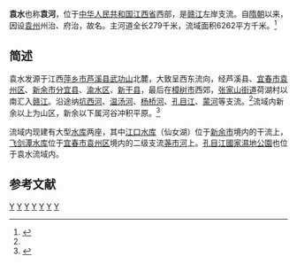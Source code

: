 {{Infobox River
  | river_name      = 袁水
  | image_name      = XinYu007.JPG
  | image_size      = 250px
  | caption         = 袁水[[新钢集团|新余钢铁公司]]附近河段
  | origin          = [[江西省|江西省]][[芦溪县|芦溪县]][[新泉乡|新泉乡]][[武功山|武功山]]北麓
  | mouth           = 江西省[[樟树市|樟树市]][[张家山街道|张家山街道]]荷湖村[[赣江|赣江]]
  | basin_countries = 
  | length          = 279 km
  | elevation       = 
  | mouth_elevation = 
  | discharge       = 
  | watershed       = 6262 km<sup>2</sup>
}}
'''袁水'''也称'''袁河'''，位于[[中华人民共和国|中华人民共和国]][[江西省|江西省]]西部，是[[赣江|赣江]]左岸支流。自[[隋朝|隋朝]]以来，因设[[袁州_(古代)|袁州]]州治、府治，故名。主河道全长279千米，流域面积6262平方千米。<ref name="中国河湖大典">{{cite book zh |author=《[[中国河湖大典|中国河湖大典]]》编纂委员会 |title=《中国河湖大典·长江卷》 （下）|format=M|edition=1 |location=北京 |publisher=中国水利水电出版社 |date=2010年1月 |pages=753页 |id= ISBN 978-7-5084-6512-8}}</ref>
==简述==
袁水发源于江西[[萍乡市|萍乡市]][[芦溪县|芦溪县]][[武功山|武功山]]北麓，大致呈西东流向，经芦溪县、[[宜春市|宜春市]][[袁州区|袁州区]]、[[新余市|新余市]][[分宜县|分宜县]]、[[渝水区|渝水区]]、[[新干县|新干县]]，最后在[[樟树市|樟树市]]西郊，[[张家山街道|张家山街道]]荷湖村以南汇入[[赣江|赣江]]。沿途纳[[坑西河|坑西河]]、[[温汤河|温汤河]]、[[杨桥河|杨桥河]]、[[孔目江|孔目江]]、[[蒙河_(袁水)|蒙河]]等支流。<ref name="中国河湖大典"/>流域内新余以上为山区，新余以下属河谷冲积平原。<ref>{{cite journal |title=袁河水运的兴衰 |author=陈吉辉 |journal=水运工程 |year=1989 |volume= |issue=3 |pages= |url=http://www.cnki.com.cn/Article/CJFDTOTAL-SYGC198903005.htm |access-date=2010-09-22 |archive-date=2015-02-15 |archive-url=https://web.archive.org/web/20150215150839/http://www.cnki.com.cn/Article/CJFDTOTAL-SYGC198903005.htm |dead-url=no }}</ref>

流域内现建有大型[[水库|水库]]两座，其中[[仙女湖_(新余市)|江口水库]]（仙女湖）位于[[新余市|新余市]]境内的干流上，[[飞剑潭水库|飞剑潭水库]]位于[[宜春市|宜春市]][[袁州区|袁州区]]境内的二级支流[[荛市河|荛市河]]上。[[孔目江國家濕地公園|孔目江國家濕地公園]]也位于袁水流域内。

==参考文献==
{{reflist}}

{{鄱阳湖水系}}
{{长江中游水系}}

[[Category:江西河流|Y]]
[[Category:赣江水系|Y]]
[[Category:武功山|Y]]
[[Category:芦溪县|Y]]
[[Category:分宜县|Y]]
[[Category:渝水区|Y]]
[[Category:樟树市|Y]]